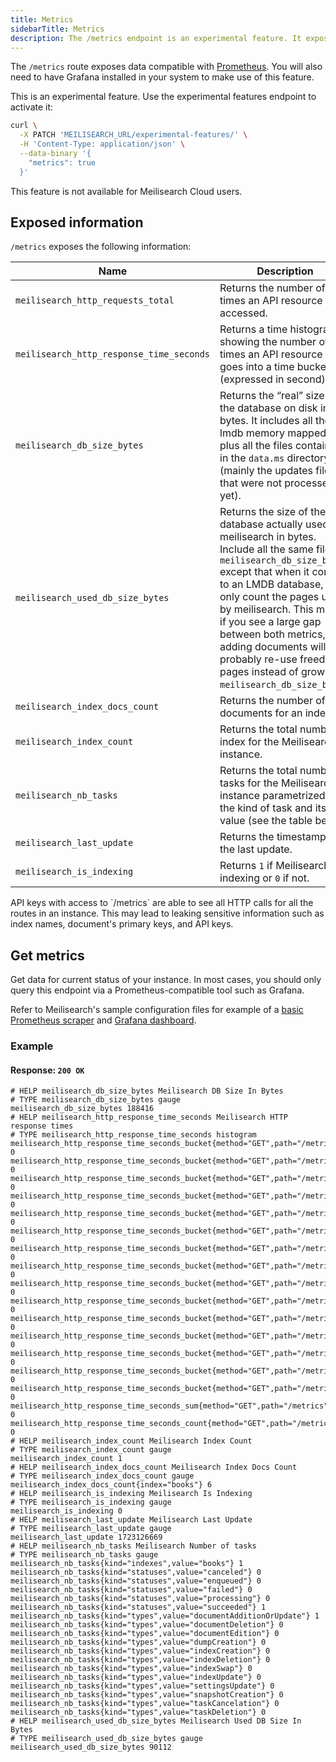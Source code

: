 ```yaml
---
title: Metrics
sidebarTitle: Metrics
description: The /metrics endpoint is an experimental feature. It exposes data compatible with Prometheus and offers insight into Meilisearch's behavior and performance.
---
```





The `/metrics` route exposes data compatible with [Prometheus](https://prometheus.io/). You will also need to have Grafana installed in your system to make use of this feature.

<Note>
This is an experimental feature. Use the experimental features endpoint to activate it:

```sh
curl \
  -X PATCH 'MEILISEARCH_URL/experimental-features/' \
  -H 'Content-Type: application/json' \
  --data-binary '{
    "metrics": true
  }'
```

This feature is not available for Meilisearch Cloud users.
</Note>

## Exposed information

`/metrics` exposes the following information:

| Name                                     | Description | Type      |
|------------------------------------------|-------------|-----------|
| `meilisearch_http_requests_total`        | Returns the number of times an API resource is accessed. | counter   |
| `meilisearch_http_response_time_seconds` | Returns a time histogram showing the number of times an API resource call goes into a time bucket (expressed in second). | histogram |
| `meilisearch_db_size_bytes`              | Returns the “real” size of the database on disk in bytes. It includes all the lmdb memory mapped files plus all the files contained in the `data.ms` directory (mainly the updates files that were not processed yet). | gauge     |
| `meilisearch_used_db_size_bytes`         | Returns the size of the database actually used by meilisearch in bytes. Include all the same files as `meilisearch_db_size_bytes` except that when it comes to an LMDB database, we only count the pages used by meilisearch. This means if you see a large gap between both metrics, adding documents will probably re-use freed pages instead of growing `meilisearch_db_size_bytes`. | gauge     |
| `meilisearch_index_docs_count`           | Returns the number of documents for an index. | gauge     |
| `meilisearch_index_count`                | Returns the total number of index for the Meilisearch instance. | gauge     |
| `meilisearch_nb_tasks`                   | Returns the total number of tasks for the Meilisearch instance parametrized by the kind of task and its value (see the table below). | counter   |
| `meilisearch_last_update`                | Returns the timestamp of the last update. | gauge     |
| `meilisearch_is_indexing`                | Returns `1` if Meilisearch is indexing or `0` if not. | gauge     |

<Warning>
API keys with access to `/metrics` are able to see all HTTP calls for all the routes in an instance. This may lead to leaking sensitive information such as index names, document's primary keys, and API keys.
</Warning>

## Get metrics

<RouteHighlighter method="GET" path="/metrics
" />

Get data for current status of your instance. In most cases, you should only query this endpoint via a Prometheus-compatible tool such as Grafana.

Refer to Meilisearch's sample configuration files for example of a [basic Prometheus scraper](https://github.com/orgs/meilisearch/discussions/assets/prometheus-basic-scraper.yml) and [Grafana dashboard](https://github.com/meilisearch/meilisearch/blob/main/assets/grafana-dashboard.json).

### Example

<CodeSamplesExperimentalGetMetrics1 />

#### Response: `200 OK`

```
# HELP meilisearch_db_size_bytes Meilisearch DB Size In Bytes
# TYPE meilisearch_db_size_bytes gauge
meilisearch_db_size_bytes 188416
# HELP meilisearch_http_response_time_seconds Meilisearch HTTP response times
# TYPE meilisearch_http_response_time_seconds histogram
meilisearch_http_response_time_seconds_bucket{method="GET",path="/metrics",le="0.005"} 0
meilisearch_http_response_time_seconds_bucket{method="GET",path="/metrics",le="0.01"} 0
meilisearch_http_response_time_seconds_bucket{method="GET",path="/metrics",le="0.025"} 0
meilisearch_http_response_time_seconds_bucket{method="GET",path="/metrics",le="0.05"} 0
meilisearch_http_response_time_seconds_bucket{method="GET",path="/metrics",le="0.075"} 0
meilisearch_http_response_time_seconds_bucket{method="GET",path="/metrics",le="0.1"} 0
meilisearch_http_response_time_seconds_bucket{method="GET",path="/metrics",le="0.25"} 0
meilisearch_http_response_time_seconds_bucket{method="GET",path="/metrics",le="0.5"} 0
meilisearch_http_response_time_seconds_bucket{method="GET",path="/metrics",le="0.75"} 0
meilisearch_http_response_time_seconds_bucket{method="GET",path="/metrics",le="1"} 0
meilisearch_http_response_time_seconds_bucket{method="GET",path="/metrics",le="2.5"} 0
meilisearch_http_response_time_seconds_bucket{method="GET",path="/metrics",le="5"} 0
meilisearch_http_response_time_seconds_bucket{method="GET",path="/metrics",le="7.5"} 0
meilisearch_http_response_time_seconds_bucket{method="GET",path="/metrics",le="10"} 0
meilisearch_http_response_time_seconds_bucket{method="GET",path="/metrics",le="+Inf"} 0
meilisearch_http_response_time_seconds_sum{method="GET",path="/metrics"} 0
meilisearch_http_response_time_seconds_count{method="GET",path="/metrics"} 0
# HELP meilisearch_index_count Meilisearch Index Count
# TYPE meilisearch_index_count gauge
meilisearch_index_count 1
# HELP meilisearch_index_docs_count Meilisearch Index Docs Count
# TYPE meilisearch_index_docs_count gauge
meilisearch_index_docs_count{index="books"} 6
# HELP meilisearch_is_indexing Meilisearch Is Indexing
# TYPE meilisearch_is_indexing gauge
meilisearch_is_indexing 0
# HELP meilisearch_last_update Meilisearch Last Update
# TYPE meilisearch_last_update gauge
meilisearch_last_update 1723126669
# HELP meilisearch_nb_tasks Meilisearch Number of tasks
# TYPE meilisearch_nb_tasks gauge
meilisearch_nb_tasks{kind="indexes",value="books"} 1
meilisearch_nb_tasks{kind="statuses",value="canceled"} 0
meilisearch_nb_tasks{kind="statuses",value="enqueued"} 0
meilisearch_nb_tasks{kind="statuses",value="failed"} 0
meilisearch_nb_tasks{kind="statuses",value="processing"} 0
meilisearch_nb_tasks{kind="statuses",value="succeeded"} 1
meilisearch_nb_tasks{kind="types",value="documentAdditionOrUpdate"} 1
meilisearch_nb_tasks{kind="types",value="documentDeletion"} 0
meilisearch_nb_tasks{kind="types",value="documentEdition"} 0
meilisearch_nb_tasks{kind="types",value="dumpCreation"} 0
meilisearch_nb_tasks{kind="types",value="indexCreation"} 0
meilisearch_nb_tasks{kind="types",value="indexDeletion"} 0
meilisearch_nb_tasks{kind="types",value="indexSwap"} 0
meilisearch_nb_tasks{kind="types",value="indexUpdate"} 0
meilisearch_nb_tasks{kind="types",value="settingsUpdate"} 0
meilisearch_nb_tasks{kind="types",value="snapshotCreation"} 0
meilisearch_nb_tasks{kind="types",value="taskCancelation"} 0
meilisearch_nb_tasks{kind="types",value="taskDeletion"} 0
# HELP meilisearch_used_db_size_bytes Meilisearch Used DB Size In Bytes
# TYPE meilisearch_used_db_size_bytes gauge
meilisearch_used_db_size_bytes 90112
```

